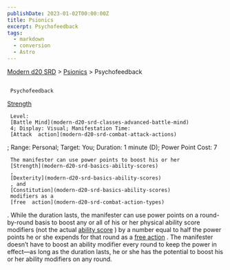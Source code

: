```yaml
---
publishDate: 2023-01-02T00:00:00Z
title: Psionics
excerpt: Psychofeedback
tags:
  - markdown
  - conversion
  - Astro
---
```


[Modern d20 SRD](/#modernD20) > [Psionics](modern-d20-srd-psionics-index) > Psychofeedback

##

     Psychofeedback

[Strength](modern-d20-srd-basics-ability-scores)

     Level:
     [Battle Mind](modern-d20-srd-classes-advanced-battle-mind)
     4; Display: Visual; Manifestation Time:
     [Attack  action](modern-d20-srd-combat-attack-actions)
; Range: Personal; Target: You; Duration: 1 minute (D); Power Point Cost: 7

     The manifester can use power points to boost his or her
     [Strength](modern-d20-srd-basics-ability-scores)
     ,
     [Dexterity](modern-d20-srd-basics-ability-scores)
     , and
     [Constitution](modern-d20-srd-basics-ability-scores)
     modifiers as a
     [free  action](modern-d20-srd-combat-action-types)
. While the duration lasts, the manifester can use power points on a round-by-round basis to boost any or all of his or her physical ability score modifiers (not the actual
[ability score](modern-d20-srd-basics-ability-scores)
) by a number equal to half the power points he or she expends for that round as a
[free action](modern-d20-srd-combat-action-types)
. The manifester doesn’t have to boost an ability modifier every round to keep the power in effect—as long as the duration lasts, he or she has the potential to boost his or her ability modifiers on any round.

